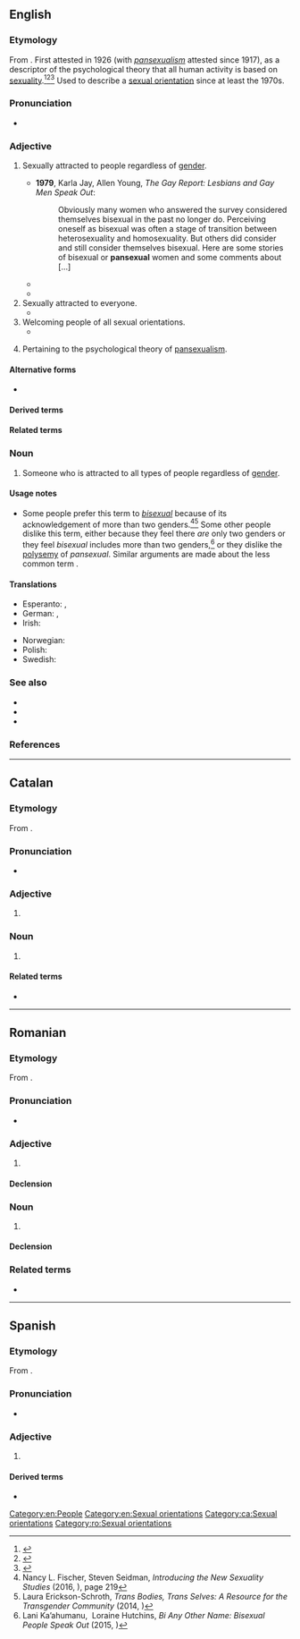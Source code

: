 {{also|pan-sexual}}
==English==

===Etymology===
From {{af|en|pan-|-sexual}}. First attested in 1926 (with ''[[pansexualism]]'' attested since 1917), as a descriptor of the psychological theory that all human activity is based on [[sexuality]].<ref>{{R:Etymonline}}</ref><ref>{{R:Dictionary.com}}</ref><ref>{{R:MWO}}</ref> Used to describe a [[sexual orientation]] since at least the 1970s.<!--see citations page-->

===Pronunciation===
* {{a|GenAm}} {{IPA|en|/pænˈsɛkʃuəl/}}

===Adjective===
{{en-adj|-}}

# Sexually attracted to people regardless of [[gender]].
#: {{cot|en|bisexual|heterosexual|homosexual}}
#* '''1979''', Karla Jay, ‎Allen Young, ''The Gay Report: Lesbians and Gay Men Speak Out'':
#*: Obviously many women who answered the survey considered themselves bisexual in the past no longer do. Perceiving oneself as bisexual was often a stage of transition between heterosexuality and homosexuality. But others did consider and still consider themselves bisexual. Here are some stories of bisexual or '''pansexual''' women and some comments about [...]
#* {{quote-journal|en|1995<!--|October 11-->|Owen McNally|The Vigor, Venom and Wit of Gore Vidal|Hartford Courant|page=E1|url=http://pqasb.pqarchiver.com/courant/access/22919641.html?dids=22919641:22919641&FMT=ABS|passage=As a writer/sexologist, he argues that people are neither homosexual nor heterosexual but '''pansexual'''.}}
#* {{quote-journal|en|1999<!--|November-->|Steven Drukman|Cumming Attraction|Out|page=82|url=https://books.google.com/books?id=PWIEAAAAMBAJ&pg=PA82&lpg=PA82&dq=alan+cumming+pansexual|passage=CUMMING: Bisexual, I suppose... No, '''pansexual'''. Some bloke in a newspaper called me a "frolicky '''pansexual''' sex symbol for the new millennium." I thought that was fabulous.}}
# Sexually attracted to everyone.
#* {{quote-book|en|2004|John Leland|Hip: The History|url=http://books.google.com/books?id=oxzubo1GS7oC|isbn=0060528176|page=50|passage=To the end he [Walt Whitman] denied that he was homosexual; his writings are '''pansexual''', finding carnal ripeness in the soul, in nature, as well as in men and women.}}
# Welcoming people of all sexual orientations.
#* {{quote-book|en|1998|Dossie Easton & Catherine A. Liszt|The Ethical Slut|url=http://books.google.com/books?id=I0OwAAAAIAAJ|isbn=1890159018|page=262
|passage=We like to attend '''pansexual''' group sex parties, which means that attendees may identify as gay or lesbian or bisexual or hetero or transgendered, but are generally comfortable and happy to play side-by-side with people whose desires may be entirely different than their own.}}
# {{lb|en|psychology}} Pertaining to the psychological theory of [[pansexualism]].

====Alternative forms====
* {{alter|en|pan-sexual}}

====Derived terms====
{{der2|en
|pansexuality
|pansexually}}

====Related terms====
{{rel4|en
|[[pansexualism]], [[pansexualist]]
|[[pansexualize]], [[pansexualization]]
|panromantic
|pan-curious}}

===Noun===
{{en-noun}}

# Someone who is attracted to all types of people regardless of [[gender]].

====Usage notes====
* Some people<!--, especially [[transgender]] and [[non-binary]] people and people who are [[attract]]ed to them,--> prefer this term to ''[[bisexual]]'' because of its acknowledgement of more than two genders.<ref>Nancy L. Fischer, Steven Seidman, ''Introducing the New Sexuality Studies'' (2016, {{ISBN|1317449185}}), page 219</ref><ref>Laura Erickson-Schroth, ''Trans Bodies, Trans Selves: A Resource for the Transgender Community'' (2014, {{ISBN|0199325367}})</ref> Some other people dislike this term, either because they feel there ''are'' only two genders or they feel ''bisexual'' includes more than two genders,<ref>Lani Ka’ahumanu, ‎ Loraine Hutchins, ''Bi Any Other Name: Bisexual People Speak Out'' (2015, {{ISBN|1626011982}})</ref> or they dislike the [[polysemy]] of ''pansexual''. Similar arguments are made about the less common term {{m|en|omnisexual}}.

====Translations====
{{trans-top|someone who is attracted to all genders}}
* Esperanto: {{t|eo|ĉiuseksema}}, {{t|eo|ajnseksema}}
* German: {{t+|de|pansexuell}}, {{t+|de|pan}}
* Irish: {{t|ga|ilghnéasach|m}}
{{trans-mid}}
* Norwegian: {{t|no|panseksuell}}
* Polish: {{t+|pl|panseksualny}}
* Swedish: {{t+|sv|pansexuell}}
{{trans-bottom}}

===See also===
* {{list:sexual orientations/en}}
* {{l|en|gender-blind}}
* {{l|en|pangender}}

===References===
<references/>

[[Category:en:People]]
[[Category:en:Sexual orientations]]

----

==Catalan==

===Etymology===
From {{af|ca|pan-|sexual}}.

===Pronunciation===
* {{ca-IPA}}

===Adjective===
{{ca-adj|mf}}

# {{l|en|pansexual}}

===Noun===
{{ca-noun|mf}}

# {{l|en|pansexual}}

====Related terms====
* {{l|ca|pansexualitat}}

[[Category:ca:Sexual orientations]]

----

==Romanian==

===Etymology===
From {{bor|ro|en|pansexual}}.

===Pronunciation===
* {{IPA|ro|/ˌpan.sek.suˈal/}}

===Adjective===
{{ro-adj|4}}

# {{l|en|pansexual}}

====Declension====
{{ro-adj-4}}

===Noun===
{{ro-noun|m|pansexuali}}

# {{l|en|pansexual}}

====Declension====
{{ro-noun-m}}

===Related terms===
* {{l|ro|pansexualitate}}

[[Category:ro:Sexual orientations]]

----

==Spanish==

===Etymology===
From {{af|es|pan-|sexual}}.

===Pronunciation===
* {{es-IPA}}

===Adjective===
{{es-adj|pl=pansexuales}}

# {{l|en|pansexual}}

====Derived terms====
* {{l|es|pansexualidad}}